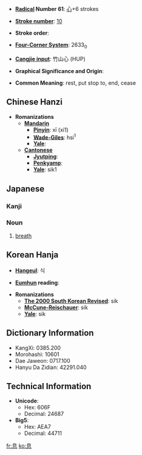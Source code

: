 * '''[[Wiktionary:Chinese radical index| Radical]] Number 61''': [[Wiktionary:Chinese radical index 心|心]]+6 strokes

* '''[[Wiktionary:Chinese total strokes index|Stroke number]]''': [[Wiktionary:Chinese total strokes index 10|10]]

* '''Stroke order''': 

* '''[[Wiktionary:Chinese four corner index|Four-Corner System]]''': 2633<sub>0</sub>

* '''[[Wiktionary:Chinese Cangjie index|Cangjie input]]''': 竹山心 (HUP)

* '''Graphical Significance and Origin''': 

* '''Common Meaning''': rest, put stop to, end, cease

== Chinese Hanzi ==

* '''Romanizations'''
** '''[[Mandarin]]'''
*** '''[[Pinyin]]''': xī (xi1)
*** '''[[Wade-Giles]]''': hsi<sup>1</sup>
*** '''[[Yale]]''': 
** '''[[Cantonese]]'''
*** '''[[Jyutping]]''':
*** '''[[Penkyamp]]''': 
*** '''[[Yale]]''': sik1

== Japanese ==
=== Kanji ===
{{kanji
|[[そく]] ([[soku]])
|[[いき]] ([[iki]]), [[やすむ]] ([[yasumu]]), [[やめる]] ([[yameru]])}}
=== Noun ===
{{janoun|いき|iki}}
# [[breath]]

== Korean Hanja ==

* '''[[Hangeul]]''': 식

* '''[[Eumhun]] reading''': 

* '''Romanizations'''
** '''[[The 2000 South Korean Revised Romanization|The 2000 South Korean Revised]]''': sik
** '''[[McCune-Reischauer]]''': sik
** '''[[Yale]]''': sik

== Dictionary Information ==

* KangXi: 0385.200
* Morohashi: 10601
* Dae Jaweon: 0717.100
* Hanyu Da Zidian: 42291.040

== Technical Information ==

* '''Unicode''':
** Hex: 606F
** Decimal: 24687
* '''Big5''':
** Hex: AEA7
** Decimal: 44711

[[fr:息]]
[[ko:息]]